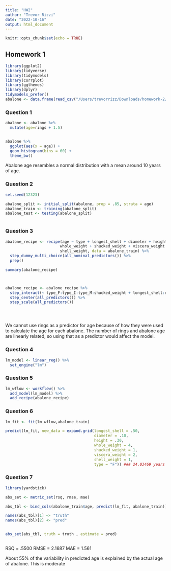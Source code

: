 ```yaml
---
title: "HW2"
author: "Trevor Rizzi"
date: "2022-10-16"
output: html_document
---
```


```r
knitr::opts_chunk$set(echo = TRUE)
```

## Homework 1

```r

library(ggplot2)
library(tidyverse)
library(tidymodels)
library(corrplot)
library(ggthemes)
library(dplyr)
tidymodels_prefer()
abalone <- data.frame(read_csv("/Users/trevorrizz/Downloads/homework-2/data/abalone.csv"));

```

### Question 1

```r

abalone <- abalone %>%
  mutate(age=rings + 1.5)


abalone %>% 
  ggplot(aes(x = age)) +
  geom_histogram(bins = 60) +
  theme_bw()


```
Abalone age resembles a normal distribution with a mean around 10 years of age.

### Question 2
```r
set.seed(12323)

abalone_split <- initial_split(abalone, prop = .85, strata = age)
abalone_train <- training(abalone_split)
abalone_test <- testing(abalone_split)



```


### Question 3
```r
abalone_recipe <- recipe(age ~ type + longest_shell + diameter + height + 
                        whole_weight + shucked_weight + viscera_weight + 
                        shell_weight, data = abalone_train) %>%
  step_dummy_multi_choice(all_nominal_predictors()) %>%
  prep()

summary(abalone_recipe)



abalone_recipe <- abalone_recipe %>%
  step_interact(~ type_F:type_I:type_M:shucked_weight + longest_shell:diameter + shucked_weight:shell_weight) %>%
  step_center(all_predictors()) %>%
  step_scale(all_predictors())





```
We cannot use rings as a predictor for age because of how they were used to calculate the
age for each abalone. The number of rings and abalone age are linearly related, so using that
as a predictor would affect the model.


### Question 4
```r

lm_model <- linear_reg() %>% 
  set_engine("lm")


```


### Question 5
```r

lm_wflow <- workflow() %>% 
  add_model(lm_model) %>% 
  add_recipe(abalone_recipe)


```

### Question 6
```r
lm_fit <- fit(lm_wflow,abalone_train)

predict(lm_fit, new_data = expand.grid(longest_shell = .50,
                                       diameter = .10,
                                       height = .30,
                                       whole_weight = 4,
                                       shucked_weight = 1,
                                       viscera_weight = 2,
                                       shell_weight = 1,
                                       type = "F")) ### 24.03469 years


```

### Question 7
```r

library(yardstick)

abs_set <- metric_set(rsq, rmse, mae)

abs_tbl <- bind_cols(abalone_train$age, predict(lm_fit, abalone_train))

names(abs_tbl)[1] <- "truth"
names(abs_tbl)[2] <- "pred"


abs_set(abs_tbl, truth = truth , estimate = pred)



```
RSQ = .5500
RMSE = 2.1687
MAE = 1.561


About 55% of the variability in predicted age is explained by the actual age of abalone. This is moderate


